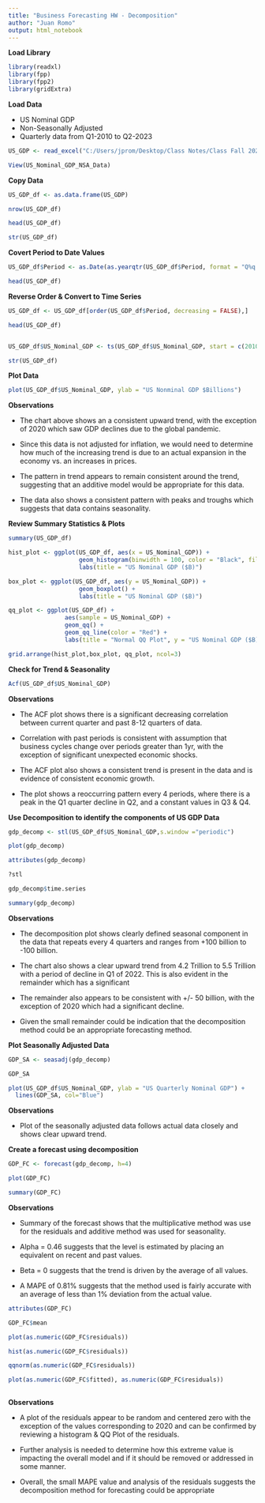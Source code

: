 ```yaml
---
title: "Business Forecasting HW - Decomposition"
author: "Juan Romo"
output: html_notebook
---
```



**Load Library**

```r

library(readxl)
library(fpp)
library(fpp2)
library(gridExtra)

```

**Load Data**

- US Nominal GDP
- Non-Seasonally Adjusted
- Quarterly data from Q1-2010 to Q2-2023

```r

US_GDP <- read_excel("C:/Users/jprom/Desktop/Class Notes/Class Fall 2023/Business Forecasting/Week 5/HW/US Nominal GDP NSA Data.xlsx", sheet = "US Nominla GDP")

View(US_Nominal_GDP_NSA_Data)

```


**Copy Data**

```r

US_GDP_df <- as.data.frame(US_GDP)

nrow(US_GDP_df)

head(US_GDP_df)

str(US_GDP_df)

```

**Covert Period to Date Values**

```r


US_GDP_df$Period <- as.Date(as.yearqtr(US_GDP_df$Period, format = "Q%q %Y", frac = 1))

head(US_GDP_df)

```

**Reverse Order & Convert to Time Series**

```r

US_GDP_df <- US_GDP_df[order(US_GDP_df$Period, decreasing = FALSE),]

head(US_GDP_df)


US_GDP_df$US_Nominal_GDP <- ts(US_GDP_df$US_Nominal_GDP, start = c(2010,1), frequency = 4)

str(US_GDP_df)

```
**Plot Data**

```r

plot(US_GDP_df$US_Nominal_GDP, ylab = "US Nonminal GDP $Billions")
```

**Observations**
 
 - The chart above shows an a consistent upward trend, with the exception of 2020 which saw GDP declines due to the global pandemic.
 
 - Since this data is not adjusted for inflation, we would need to determine how much of the increasing trend is due to an actual expansion in the economy vs. an increases in prices.
 
 - The pattern in trend appears to remain consistent around the trend, suggesting that an additive model would be appropriate for this data.

 - The data also shows a consistent pattern with peaks and troughs which suggests that data contains seasonality.
 
**Review Summary Statistics & Plots**

```r

summary(US_GDP_df)

hist_plot <- ggplot(US_GDP_df, aes(x = US_Nominal_GDP)) + 
                    geom_histogram(binwidth = 100, color = "Black", fill = "blue") +
                    labs(title = "US Nominal GDP ($B)")

box_plot <- ggplot(US_GDP_df, aes(y = US_Nominal_GDP)) + 
                    geom_boxplot() +
                    labs(title = "US Nominal GDP ($B)")

qq_plot <- ggplot(US_GDP_df) +
                aes(sample = US_Nominal_GDP) +
                geom_qq() +
                geom_qq_line(color = "Red") +
                labs(title = "Normal QQ Plot", y = "US Nominal GDP ($B)")

grid.arrange(hist_plot,box_plot, qq_plot, ncol=3)

```

**Check for Trend & Seasonality**

```r

Acf(US_GDP_df$US_Nominal_GDP)

```
**Observations**

- The ACF plot shows there is a significant decreasing correlation between current quarter and past 8-12 quarters of data.

- Correlation with past periods is consistent with assumption that business cycles change over periods greater than 1yr, with the exception of significant unexpected economic shocks.

- The ACF plot also shows a consistent trend is present in the data and is evidence of consistent economic growth.

- The plot shows a reoccurring pattern every 4 periods, where there is a peak in the Q1 quarter decline in Q2, and a constant values in Q3 & Q4.

**Use Decomposition to identify the components of US GDP Data**

```r

gdp_decomp <- stl(US_GDP_df$US_Nominal_GDP,s.window ="periodic")

plot(gdp_decomp)

```
```r
attributes(gdp_decomp)

?stl

gdp_decomp$time.series

summary(gdp_decomp)

```

**Observations**

- The decomposition plot shows clearly defined seasonal component in the data that repeats every 4 quarters and ranges from +100 billion to -100 billion.

- The chart also shows a clear upward trend from 4.2 Trillion to 5.5 Trillion with a period of decline in Q1 of 2022. This is also evident in the remainder which has a significant 

- The remainder also appears to be consistent with +/- 50 billion, with the exception of 2020 which had a significant decline.

- Given the small remainder could be indication that the decomposition method could be an appropriate forecasting method.

**Plot Seasonally Adjusted Data**

```r

GDP_SA <- seasadj(gdp_decomp)

GDP_SA

plot(US_GDP_df$US_Nominal_GDP, ylab = "US Quarterly Nominal GDP") +
  lines(GDP_SA, col="Blue")

```

**Observations**

- Plot of the seasonally adjusted data follows actual data closely and shows clear upward trend.


**Create a forecast using decomposition**

```r

GDP_FC <- forecast(gdp_decomp, h=4)

plot(GDP_FC)

summary(GDP_FC)
```

**Observations**

- Summary of the forecast shows that the multiplicative method was use for the residuals and additive method was used for seasonality.

- Alpha = 0.46 suggests that the level is estimated by placing an equivalent on recent and past values.

- Beta = 0 suggests that the trend is driven by the average of all values.

- A MAPE of 0.81% suggests that the method used is fairly accurate with an average of less than 1% deviation from the actual value.


```r

attributes(GDP_FC)

GDP_FC$mean

plot(as.numeric(GDP_FC$residuals))

```

```r

hist(as.numeric(GDP_FC$residuals))

qqnorm(as.numeric(GDP_FC$residuals))

plot(as.numeric(GDP_FC$fitted), as.numeric(GDP_FC$residuals))
     
```

**Observations**

- A plot of the residuals appear to be random and centered zero with the exception of the values corresponding to 2020 and can be confirmed by reviewing a histogram & QQ Plot of the residuals.

- Further analysis is needed to determine how this extreme value is impacting the overall model and if it should be removed or addressed in some manner.

- Overall, the small MAPE value and analysis of the residuals suggests the decomposition method for forecasting could be appropriate 